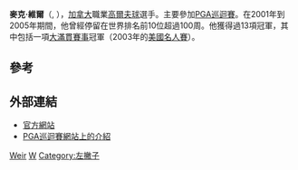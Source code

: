 {{Infobox golfer
| name              = Mike Weir
| image             = Mike Weir by Richard Wayne.jpg
| image_size        = 200px
| caption           = 2010年5月攝
| fullname          = Michael Richard Weir
| nickname          = Weirsy
| birth_date        = {{Birth date and age|1970|5|12}}
| birth_place       = [[加拿大|加拿大]][[安大略省|安大略省]][[薩尼亞市|薩尼亞市]]
| death_date        = <!--{{Death date and age|YYYY|MM|DD|1970|5|12}}-->
| death_place       = 
| height            = {{height|ft=5|in=9}}
| weight            = {{convert|155|lb|kg st|abbr=on}}
| nationality       = {{CAN}}
| residence         = [[美国|美国]][[犹他州|犹他州]][[桑迪|桑迪]]
| spouse            = Bricia (divorced 2014)<ref>{{cite web |url=http://www.pgatour.com/tour-insider/2016/02/10/mike-weir.html |title=Life is good again for Weir ... is golf next? |publisher=PGA Tour |first=Brian |last=Wacker |date=February 10, 2016}}</ref>
| partner           = 
| children          = Elle Marisa, Lili
| college           = [[楊百翰大學|楊百翰大學]]
| yearpro           = 1992年
| retired           = <!-- Year retired -->
| tour              = [[PGA巡迴賽|PGA巡迴賽]]<br>{{le|光輝國際巡迴賽|Korn Ferry Tour}}<br>{{le|冠軍巡迴賽|PGA Tour Champions}}
| extour            = <!-- Former tours which a member of -->
| prowins           = 15
| pgawins           = 8
| eurowins          = 2
| japwins           = <!-- Number of Japan Golf Tour wins -->
| asiawins          = <!-- Number of Asian Tour wins -->
| sunwins           = <!-- Number of Sunshine Tour wins -->
| auswins           = <!-- Number of PGA Tour of Australasia wins -->
| nwidewins         = <!-- Number of Nationwide Tour wins -->
| chalwins          = <!-- Number of Challenge Tour wins -->
| champwins         = <!-- Number of Champions Tour wins -->
| seneurowins       = <!-- Number of European Seniors Tour wins -->
| otherwins         = 7
| majorwins         = 1
| masters           = '''Won''': [[2003_Masters_Tournament|2003]]
| usopen            = T3: [[2003_U.S._Open_(golf)|2003]]
| open              = T8: [[2007_Open_Championship|2007]]
| pga               = 6th: [[2006_PGA_Championship|2006]]
| wghofid           = <!-- World Golf Hall of Fame member ID -->
| wghofyear         = <!-- World Golf Hall of Fame year inducted -->
| award1            = [[Lou_Marsh_Trophy|Lou Marsh Trophy]]
| year1             = 2003
| award2            = [[Lionel_Conacher_Award|Lionel Conacher Award]]
| year2             = 2000, 2001, 2003
| award3            =
| year3             =
| awardssection     = <!-- location of awards page or section -->
}}
'''麥克·維爾'''（{{lang-en|Mike Weir}}, {{bd|1970年|5月12日|||Weir}}），[[加拿大|加拿大]]職業[[高爾夫球|高爾夫球]]選手。主要參加[[PGA巡迴賽|PGA巡迴賽]]。在2001年到2005年期間，他曾經停留在世界排名前10位超過100周。他獲得過13項冠軍，其中包括一項[[四大賽|大滿貫賽事]]冠軍（2003年的[[美國名人賽|美國名人賽]]）。

==參考==
{{reflist}}

==外部連結==
*[http://www.mikeweir.com/ 官方網站]{{Wayback|url=http://www.mikeweir.com/ |date=20080914133708 }} 
*[http://www.pgatour.com/players/01/04/23/ PGA巡迴賽網站上的介紹]{{Wayback|url=http://www.pgatour.com/players/01/04/23/ |date=20080929153124 }}

{{Authority control}}
[[Category:加拿大高爾夫球運動員|Weir]]
[[Category:安大略省人|W]]
[[Category:左撇子|Category:左撇子]]